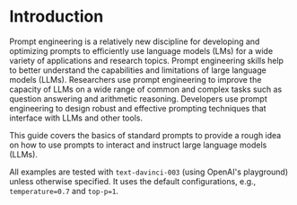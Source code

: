 # Introduction

Prompt engineering is a relatively new discipline for developing and optimizing prompts to efficiently use language models (LMs) for a wide variety of applications and research topics. Prompt engineering skills help to better understand the capabilities and limitations of large language models (LLMs). Researchers use prompt engineering to improve the capacity of LLMs on a wide range of common and complex tasks such as question answering and arithmetic reasoning. Developers use prompt engineering to design robust and effective prompting techniques that interface with LLMs and other tools.

This guide covers the basics of standard prompts to provide a rough idea on how to use prompts to interact and instruct large language models (LLMs). 

All examples are tested with `text-davinci-003` (using OpenAI's playground) unless otherwise specified. It uses the default configurations, e.g., `temperature=0.7` and `top-p=1`.